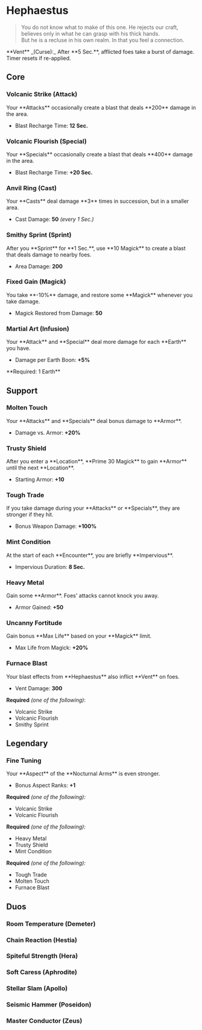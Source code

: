 

# Hephaestus

> You do not know what to make of this one. He rejects our craft, believes only in what he can grasp with his thick hands.\
> But he is a recluse in his own realm. In that you feel a connection.

<Boon className='mt-4'>
  **Vent** _(Curse):_ After **5 Sec.**, afflicted foes take a burst of damage. Timer resets if re-applied.
</Boon>

## Core

### Volcanic Strike (Attack)

<Boon>
Your **Attacks** occasionally create a blast that deals **200** damage in the area.

- Blast Recharge Time: **12 Sec.**

</Boon>

### Volcanic Flourish (Special)

<Boon>
Your **Specials** occasionally create a blast that deals **400** damage in the area.

- Blast Recharge Time: **+20 Sec.**

</Boon>

### Anvil Ring (Cast)

<Boon>
Your **Casts** deal damage **3** times in succession, but in a smaller area.

- Cast Damage: **50** _(every 1 Sec.)_

</Boon>

### Smithy Sprint (Sprint)

<Boon>
After you **Sprint** for **1 Sec.**, use **10 Magick** to create a blast that deals damage to nearby foes.

- Area Damage: **200**

</Boon>

### Fixed Gain (Magick)

<Boon>
You take **-10%** damage, and restore some **Magick** whenever you take damage.

- Magick Restored from Damage: **50**

</Boon>

### Martial Art (Infusion)

<Boon>
Your **Attack** and **Special** deal more damage for each **Earth** you have.

- Damage per Earth Boon: **+5%**

</Boon>
**Required: 1 Earth**

## Support

### Molten Touch

<Boon>
Your **Attacks** and **Specials** deal bonus damage to **Armor**.

- Damage vs. Armor: **+20%**

</Boon>

### Trusty Shield

<Boon>
After you enter a **Location**, **Prime 30 Magick** to gain **Armor** until the next **Location**.

- Starting Armor: **+10**

</Boon>

### Tough Trade

<Boon>
If you take damage during your **Attacks** or **Specials**, they are stronger if they hit.

- Bonus Weapon Damage: **+100%**

</Boon>

### Mint Condition

<Boon>
At the start of each **Encounter**, you are briefly **Impervious**.

- Impervious Duration: **8 Sec.**

</Boon>

### Heavy Metal

<Boon>
Gain some **Armor**. Foes' attacks cannot knock you away.

- Armor Gained: **+50**

</Boon>

### Uncanny Fortitude

<Boon>
Gain bonus **Max Life** based on your **Magick** limit.

- Max Life from Magick: **+20%**

</Boon>

### Furnace Blast

<Boon>
Your blast effects from **Hephaestus** also inflict **Vent** on foes.

- Vent Damage: **300**

</Boon>

**Required** _(one of the following)_:

- Volcanic Strike
- Volcanic Flourish
- Smithy Sprint

## <TextHighlight type="legendary">Legendary</TextHighlight>

### <TextHighlight type="legendary">Fine Tuning</TextHighlight>

<Boon>
Your **Aspect** of the **Nocturnal Arms** is even stronger.

- Bonus Aspect Ranks: **+1**

</Boon>

**Required** _(one of the following):_

- Volcanic Strike
- Volcanic Flourish

**Required** _(one of the following):_

- Heavy Metal
- Trusty Shield
- Mint Condition

**Required** _(one of the following):_

- Tough Trade
- Molten Touch
- Furnace Blast

## <TextHighlight type="duo">Duos</TextHighlight>

### <TextHighlight type="duo">Room Temperature (Demeter)</TextHighlight>

<RoomTemperature />

### <TextHighlight type="duo">Chain Reaction (Hestia)</TextHighlight>

<ChainReaction />

### <TextHighlight type="duo">Spiteful Strength (Hera)</TextHighlight>

<SpitefulStrength />

### <TextHighlight type="duo">Soft Caress (Aphrodite)</TextHighlight>

<SoftCaress />

### <TextHighlight type="duo">Stellar Slam (Apollo)</TextHighlight>

<StellarSlam />

### <TextHighlight type="duo">Seismic Hammer (Poseidon)</TextHighlight>

<SeismicHammer />

### <TextHighlight type="duo">Master Conductor (Zeus)</TextHighlight>

<MasterConductor />
